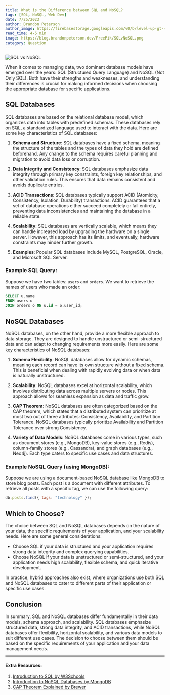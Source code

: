 ```yaml
---
title: What is the Difference between SQL and NoSQL?
tags: [SQL, NoSQL, Web Dev]
date: 7/25/2023
author: Brandon Peterson
author_image: https://firebasestorage.googleapis.com/v0/b/level-up-gt-479b6.appspot.com/o/Brandon.webp?alt=media&token=f7cd367f-40c0-4237-87f2-b8ec11dcf411
read_time: 4-5 min
image: https://blog.brandonpeterson.dev/FreePik/SQLvNoSQL.png
category: Question
---
```


![SQL vs NoSQL](https://blog.brandonpeterson.dev/FreePik/SQLvNoSQL.png)

When it comes to managing data, two dominant database models have emerged over the years: SQL (Structured Query Language) and NoSQL (Not Only SQL). Both have their strengths and weaknesses, and understanding their differences is crucial for making informed decisions when choosing the appropriate database for specific applications.

## SQL Databases

SQL databases are based on the relational database model, which organizes data into tables with predefined schemas. These databases rely on SQL, a standardized language used to interact with the data. Here are some key characteristics of SQL databases:

1. **Schema and Structure**: SQL databases have a fixed schema, meaning the structure of the tables and the types of data they hold are defined beforehand. Any change to the schema requires careful planning and migration to avoid data loss or corruption.

2. **Data Integrity and Consistency**: SQL databases emphasize data integrity through primary key constraints, foreign key relationships, and other validation rules. This ensures that data remains consistent and avoids duplicate entries.

3. **ACID Transactions**: SQL databases typically support ACID (Atomicity, Consistency, Isolation, Durability) transactions. ACID guarantees that a set of database operations either succeed completely or fail entirely, preventing data inconsistencies and maintaining the database in a reliable state.

4. **Scalability**: SQL databases are vertically scalable, which means they can handle increased load by upgrading the hardware on a single server. However, this approach has its limits, and eventually, hardware constraints may hinder further growth.

5. **Examples**: Popular SQL databases include MySQL, PostgreSQL, Oracle, and Microsoft SQL Server.

### Example SQL Query:

Suppose we have two tables: `users` and `orders`. We want to retrieve the names of users who made an order:

```sql
SELECT u.name
FROM users u
JOIN orders o ON u.id = o.user_id;
```

## NoSQL Databases

NoSQL databases, on the other hand, provide a more flexible approach to data storage. They are designed to handle unstructured or semi-structured data and can adapt to changing requirements more easily. Here are some key characteristics of NoSQL databases:

1. **Schema Flexibility**: NoSQL databases allow for dynamic schemas, meaning each record can have its own structure without a fixed schema. This is beneficial when dealing with rapidly evolving data or when data is naturally unstructured.

2. **Scalability**: NoSQL databases excel at horizontal scalability, which involves distributing data across multiple servers or nodes. This approach allows for seamless expansion as data and traffic grow.

3. **CAP Theorem**: NoSQL databases are often categorized based on the CAP theorem, which states that a distributed system can prioritize at most two out of three attributes: Consistency, Availability, and Partition Tolerance. NoSQL databases typically prioritize Availability and Partition Tolerance over strong Consistency.

4. **Variety of Data Models**: NoSQL databases come in various types, such as document stores (e.g., MongoDB), key-value stores (e.g., Redis), column-family stores (e.g., Cassandra), and graph databases (e.g., Neo4j). Each type caters to specific use cases and data structures.

### Example NoSQL Query (using MongoDB):

Suppose we are using a document-based NoSQL database like MongoDB to store blog posts. Each post is a document with different attributes. To retrieve all posts with a specific tag, we can use the following query:

```javascript
db.posts.find({ tags: "technology" });
```

## Which to Choose?

The choice between SQL and NoSQL databases depends on the nature of your data, the specific requirements of your application, and your scalability needs. Here are some general considerations:

- Choose SQL if your data is structured and your application requires strong data integrity and complex querying capabilities.
- Choose NoSQL if your data is unstructured or semi-structured, and your application needs high scalability, flexible schema, and quick iterative development.

In practice, hybrid approaches also exist, where organizations use both SQL and NoSQL databases to cater to different parts of their application or specific use cases.

## Conclusion

In summary, SQL and NoSQL databases differ fundamentally in their data models, schema approach, and scalability. SQL databases emphasize structured data, strong data integrity, and ACID transactions, while NoSQL databases offer flexibility, horizontal scalability, and various data models to suit different use cases. The decision to choose between them should be based on the specific requirements of your application and your data management needs.

---

#### Extra Resources:

1. [Introduction to SQL by W3Schools](https://www.w3schools.com/sql/)
2. [Introduction to NoSQL Databases by MongoDB](https://www.mongodb.com/nosql-explained)
3. [CAP Theorem Explained by Brewer](https://www.infoq.com/articles/cap-twelve-years-later-how-the-rules-have-changed/)
